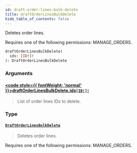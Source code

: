 ```yaml
---
id: draft-order-lines-bulk-delete
title: draftOrderLinesBulkDelete
hide_table_of_contents: false
---
```








Deletes order lines. 

Requires one of the following permissions: MANAGE_ORDERS.

```graphql
draftOrderLinesBulkDelete(
  ids: [ID!]!
): DraftOrderLinesBulkDelete
```


### Arguments

#### [<code style={{ fontWeight: 'normal' }}>draftOrderLinesBulkDelete.<b>ids</b></code>](#)<Bullet />[`[ID!]!`](../../../developer/api-reference/scalars/id) <Badge class="secondary" text="non-null"/> <Badge class="secondary" text="scalar"/>
> List of order lines IDs to delete.
> 

### Type

#### [`DraftOrderLinesBulkDelete`](../../../developer/api-reference/objects/draft-order-lines-bulk-delete) <Badge class="secondary" text="object"/>
> Deletes order lines. 

Requires one of the following permissions: MANAGE_ORDERS.
> 





